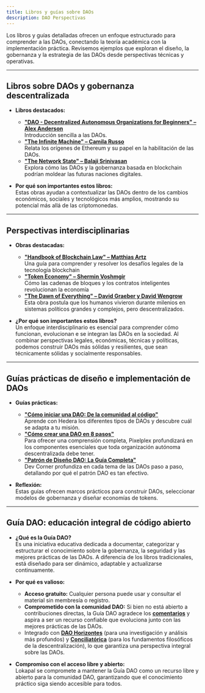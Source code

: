 ```yaml
---
title: Libros y guías sobre DAOs
description: DAO Perspectivas
---
```


Los libros y guías detalladas ofrecen un enfoque estructurado para comprender a las DAOs, conectando la teoría académica con la implementación práctica. Revisemos ejemplos que exploran el diseño, la gobernanza y la estrategia de las DAOs desde perspectivas técnicas y operativas.

---

## **Libros sobre DAOs y gobernanza descentralizada**

- **Libros destacados:**   
  - [**"DAO - Decentralized Autonomous Organizations for Beginners" – Alex Anderson**](https://www.amazon.com/DAO-Decentralized-Organizations-Introduction-Organization-ebook/dp/B09DT9XF99)   
  Introducción sencilla a las DAOs. 
  - [**"The Infinite Machine" – Camila Russo**](https://www.amazon.com/Infinite-Machine-Crypto-hackers-Building-Internet/dp/0062886142)   
  Relata los orígenes de Ethereum y su papel en la habilitación de las DAOs.
  - [**"The Network State" – Balaji Srinivasan**](https://www.amazon.com/Network-State-How-Start-Country-ebook/dp/B09VPKZR3G)   
  Explora cómo las DAOs y la gobernanza basada en blockchain podrían moldear las futuras naciones digitales.

- **Por qué son importantes estos libros:**   
Estas obras ayudan a contextualizar las DAOs dentro de los cambios económicos, sociales y tecnológicos más amplios, mostrando su potencial más allá de las criptomonedas.

---

## **Perspectivas interdisciplinarias**

- **Obras destacadas:**   
  - [**"Handbook of Blockchain Law" – Matthias Artz**](https://www.amazon.com/Handbook-Blockchain-Law-Understanding-Challenges/dp/9403517638)   
  Una guía para comprender y resolver los desafíos legales de la tecnología blockchain
  - [**"Token Economy" – Shermin Voshmgir**](https://www.amazon.com/Token-Economy-Blockchains-Contracts-Revolutionize/dp/3982103827)   
  Cómo las cadenas de bloques y los contratos inteligentes revolucionan la economía
  - [**"The Dawn of Everything" – David Graeber y David Wengrow**](https://www.amazon.com/Dawn-Everything-New-History-Humanity/dp/B08TYBMHGV/ref=sr_1_1?s=books&sr=1-1)   
  Esta obra postula que los humanos vivieron durante milenios en sistemas políticos grandes y complejos, pero descentralizados.

- **¿Por qué son importantes estos libros?**   
Un enfoque interdisciplinario es esencial para comprender cómo funcionan, evolucionan e se integran las DAOs en la sociedad. Al combinar perspectivas legales, económicas, técnicas y políticas, podemos construir DAOs más sólidas y resilientes, que sean técnicamente sólidas y socialmente responsables.

---

## **Guías prácticas de diseño e implementación de DAOs**

- **Guías prácticas:**   
  - [**"Cómo iniciar una DAO: De la comunidad al código"**](https://hedera.com/learning/decentralized-finance/how-to-start-a-dao)   
  Aprende con Hedera los diferentes tipos de DAOs y descubre cuál se adapta a tu misión.
  - [**"Cómo crear una DAO en 8 pasos"**](https://pixelplex.io/blog/how-to-create-a-dao/)   
  Para ofrecer una comprensión completa, Pixelplex profundizará en los componentes esenciales que toda organización autónoma descentralizada debe tener. 
  - [**"Patrón de Diseño DAO: La Guía Completa"**](https://medium.com/@devcorner/dao-design-pattern-the-complete-guide-f8246f227091#:~:text=Improved%20Testability%20%F0%9F%A7%AA,logic%20independently%20of%20data%20logic.)   
  Dev Corner profundiza en cada tema de las DAOs paso a paso, detallando por qué el patrón DAO es tan efectivo.

- **Reflexión:**   
Estas guías ofrecen marcos prácticos para construir DAOs, seleccionar modelos de gobernanza y diseñar economías de tokens.

---

## **Guía DAO: educación integral de código abierto**

- **¿Qué es la Guía DAO?**   
    Es una iniciativa educativa dedicada a documentar, categorizar y estructurar el conocimiento sobre la gobernanza, la seguridad y las mejores prácticas de las DAOs. A diferencia de los libros tradicionales, está diseñado para ser dinámico, adaptable y actualizarse continuamente.

- **Por qué es valioso:**   
  - **Acceso gratuito:** Cualquier persona puede usar y consultar el material sin membresía o registro.
  - **Comprometido con la comunidad DAO:** Si bien no está abierto a contribuciones directas, la Guía DAO agradece los [**comentarios**](../../../../contacto/) y aspira a ser un recurso confiable que evoluciona junto con las mejores prácticas de las DAOs.
  - Integrado con [**DAO Horizontes**](https://lokapal-xyz.github.io/investigacion/) (para una investigación y análisis más profundos) y [**Conciliatórica**](https://lokapal-xyz.github.io/fundamentos/) (para los fundamentos filosóficos de la descentralización), lo que garantiza una perspectiva integral sobre las DAOs.

- **Compromiso con el acceso libre y abierto:**   
Lokapal se compromete a mantener la Guía DAO como un recurso libre y abierto para la comunidad DAO, garantizando que el conocimiento práctico siga siendo accesible para todos.